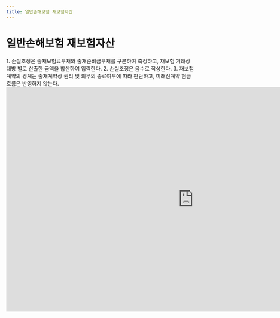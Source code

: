 ```yaml
---
title: 일반손해보험 재보험자산
---
```

# 일반손해보험 재보험자산

<Accordion multiple activeIndex={[]}>
<AccordionTab header="[작성 요령]">
1. 손실조정은 출재보험료부채와 출재준비금부채를 구분하여 측정하고, 재보험 거래상대방 별로 산출한 금액을 합산하여 입력한다.
2. 손실조정은 음수로 작성한다.
3. 재보험계약의 경계는 출재계약상 권리 및 의무의 종료여부에 따라 판단하고, 미래신계약 현금흐름은 반영하지 않는다.
</AccordionTab>
</Accordion>

<br/>

<iframe width="1000" height="600" frameBorder="0" scrolling="no"
src="https://onedrive.live.com/embed?resid=AB5F66CE0CF8D024%2116554&authkey=%21ACzRWZavyE-79hc&em=2
&AllowTyping=True
&wdAllowInteractivity=False&ActiveCell='1-11'!D11&Item='1-11'!A7:J32
&wdHideGridlines=True
&wdDownloadButton=False
&waccluster=PSG3">
</iframe>
